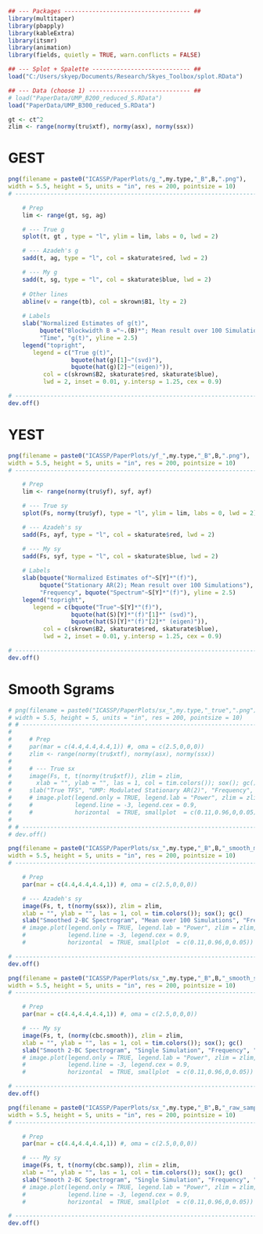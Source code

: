
```r
## --- Packages ------------------------------------ ##
library(multitaper)
library(pbapply)
library(kableExtra)
library(itsmr)
library(animation)
library(fields, quietly = TRUE, warn.conflicts = FALSE)

## --- Splot + Spalette ---------------------------- ##
load("C:/Users/skyep/Documents/Research/Skyes_Toolbox/splot.RData")

## --- Data (choose 1) ----------------------------- ##
# load("PaperData/UMP_B200_reduced_S.RData")
load("PaperData/UMP_B300_reduced_S.RData")

gt <- ct^2
zlim <- range(normy(tru$xtf), normy(asx), normy(ssx))
```

# GEST

```r
png(filename = paste0("ICASSP/PaperPlots/g_",my.type,"_B",B,".png"),
width = 5.5, height = 5, units = "in", res = 200, pointsize = 10)
# ---------------------------------------------------------------------------------

    # Prep
    lim <- range(gt, sg, ag)

    # --- True g
    splot(t, gt , type = "l", ylim = lim, labs = 0, lwd = 2)

    # --- Azadeh's g
    sadd(t, ag, type = "l", col = skaturate$red, lwd = 2)

    # --- My g
    sadd(t, sg, type = "l", col = skaturate$blue, lwd = 2)
    
    # Other lines
    abline(v = range(tb), col = skrown$B1, lty = 2)
    
    # Labels
    slab("Normalized Estimates of g(t)",
         bquote("Blockwidth B ="~.(B)*"; Mean result over 100 Simulations"), 
         "Time", "g(t)", yline = 2.5)
    legend("topright",
       legend = c("True g(t)",
                  bquote(hat(g)[1]~"(svd)"),
                  bquote(hat(g)[2]~"(eigen)")),
          col = c(skrown$B2, skaturate$red, skaturate$blue),
          lwd = 2, inset = 0.01, y.intersp = 1.25, cex = 0.9)

# ---------------------------------------------------------------------------------
dev.off()
```


# YEST

```r
png(filename = paste0("ICASSP/PaperPlots/yf_",my.type,"_B",B,".png"),
width = 5.5, height = 5, units = "in", res = 200, pointsize = 10)
# ---------------------------------------------------------------------------------

    # Prep
    lim <- range(normy(tru$yf), syf, ayf)

    # --- True sy
    splot(Fs, normy(tru$yf), type = "l", ylim = lim, labs = 0, lwd = 2)

    # --- Azadeh's sy
    sadd(Fs, ayf, type = "l", col = skaturate$red, lwd = 2)

    # --- My sy
    sadd(Fs, syf, type = "l", col = skaturate$blue, lwd = 2)
    
    # Labels
    slab(bquote("Normalized Estimates of"~S[Y]*"(f)"),
         bquote("Stationary AR(2); Mean result over 100 Simulations"), 
         "Frequency", bquote("Spectrum"~S[Y]*"(f)"), yline = 2.5)
    legend("topright",
       legend = c(bquote("True"~S[Y]*"(f)"),
                  bquote(hat(S)[Y]*"(f)"[1]*" (svd)"),
                  bquote(hat(S)[Y]*"(f)"[2]*" (eigen)")),
          col = c(skrown$B2, skaturate$red, skaturate$blue),
          lwd = 2, inset = 0.01, y.intersp = 1.25, cex = 0.9)

# ---------------------------------------------------------------------------------
dev.off()
```


# Smooth Sgrams

```r
# png(filename = paste0("ICASSP/PaperPlots/sx_",my.type,"_true",".png"),
# width = 5.5, height = 5, units = "in", res = 200, pointsize = 10)
# # ---------------------------------------------------------------------------------
# 
#     # Prep
#     par(mar = c(4.4,4.4,4.4,1)) #, oma = c(2.5,0,0,0))
#     zlim <- range(normy(tru$xtf), normy(asx), normy(ssx))
# 
#     # --- True sx
#     image(Fs, t, t(normy(tru$xtf)), zlim = zlim,
#       xlab = "", ylab = "", las = 1, col = tim.colors()); sox(); gc()
#     slab("True TFS", "UMP: Modulated Stationary AR(2)", "Frequency", "Time")
#     # image.plot(legend.only = TRUE, legend.lab = "Power", zlim = zlim,
#     #            legend.line = -3, legend.cex = 0.9,
#     #            horizontal  = TRUE, smallplot  = c(0.11,0.96,0,0.05))
# 
# # ---------------------------------------------------------------------------------
# dev.off()
```

```r
png(filename = paste0("ICASSP/PaperPlots/sx_",my.type,"_B",B,"_smooth_mean",".png"),
width = 5.5, height = 5, units = "in", res = 200, pointsize = 10)
# ---------------------------------------------------------------------------------

    # Prep
    par(mar = c(4.4,4.4,4.4,1)) #, oma = c(2.5,0,0,0))

    # --- Azadeh's sy
    image(Fs, t, t(normy(ssx)), zlim = zlim,
    xlab = "", ylab = "", las = 1, col = tim.colors()); sox(); gc()
    slab("Smoothed 2-BC Spectrogram", "Mean over 100 Simulations", "Frequency", "Time")
    # image.plot(legend.only = TRUE, legend.lab = "Power", zlim = zlim,
    #            legend.line = -3, legend.cex = 0.9,
    #            horizontal  = TRUE, smallplot  = c(0.11,0.96,0,0.05))

# ---------------------------------------------------------------------------------
dev.off()
```

```r
png(filename = paste0("ICASSP/PaperPlots/sx_",my.type,"_B",B,"_smooth_sample",".png"),
width = 5.5, height = 5, units = "in", res = 200, pointsize = 10)
# ---------------------------------------------------------------------------------

    # Prep
    par(mar = c(4.4,4.4,4.4,1)) #, oma = c(2.5,0,0,0))

    # --- My sy
    image(Fs, t, (normy(cbc.smooth)), zlim = zlim,
    xlab = "", ylab = "", las = 1, col = tim.colors()); sox(); gc()
    slab("Smooth 2-BC Spectrogram", "Single Simulation", "Frequency", "Time")
    # image.plot(legend.only = TRUE, legend.lab = "Power", zlim = zlim,
    #            legend.line = -3, legend.cex = 0.9,
    #            horizontal  = TRUE, smallplot  = c(0.11,0.96,0,0.05))

# ---------------------------------------------------------------------------------
dev.off()
```

```r
png(filename = paste0("ICASSP/PaperPlots/sx_",my.type,"_B",B,"_raw_sample",".png"),
width = 5.5, height = 5, units = "in", res = 200, pointsize = 10)
# ---------------------------------------------------------------------------------

    # Prep
    par(mar = c(4.4,4.4,4.4,1)) #, oma = c(2.5,0,0,0))

    # --- My sy
    image(Fs, t, t(normy(cbc.samp)), zlim = zlim,
    xlab = "", ylab = "", las = 1, col = tim.colors()); sox(); gc()
    slab("Smooth 2-BC Spectrogram", "Single Simulation", "Frequency", "Time")
    # image.plot(legend.only = TRUE, legend.lab = "Power", zlim = zlim,
    #            legend.line = -3, legend.cex = 0.9,
    #            horizontal  = TRUE, smallplot  = c(0.11,0.96,0,0.05))

# ---------------------------------------------------------------------------------
dev.off()
```
